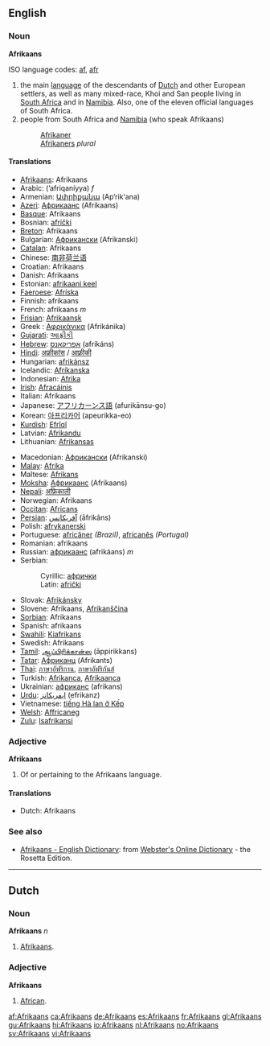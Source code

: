 ==English==
===Noun===
{{wikipedia}}
'''Afrikaans'''

ISO language codes: [[af]], [[afr]]

#the main [[language]] of the descendants of [[Dutch]] and other European settlers, as well as many mixed-race, Khoi and San people living in [[South Africa]] and in [[Namibia]]. Also, one of the eleven official languages of South Africa.
#people from South Africa and [[Namibia]] (who speak Afrikaans)
#:[[Afrikaner]]
#:[[Afrikaners]] ''plural''

====Translations====
{{top}}
*[[Afrikaans]]: Afrikaans
*Arabic: {{ARchar|[[أفريقانية]]}} (’afriqaníyya) ''f''
*Armenian: [[Ափրիքանա]] (Ap‘rik‘ana)
*[[Azeri]]: [[Африкаанс]] (Afrikaans)
*[[Basque]]: Afrikaans
*Bosnian: [[afrički#Bosnian|afrički]] {{m}}
*[[Breton]]: Afrikaans
*Bulgarian: [[Африкански]] (Afrikanski)
*[[Catalan]]: Afrikaans
*Chinese: [[南非荷兰语]]
*Croatian: Afrikaans
*Danish: Afrikaans
*Estonian: [[afrikaani keel]]
*[[Faeroese]]: [[Afríska]]
*Finnish: afrikaans
*French: afrikaans ''m''
*[[Frisian]]: [[Afrikaansk]]
*Greek<!-- Please note that this makes sense, so that Greek (Modern) and Greek (Ancient) are both listed under 'G' -->: [[Αφρικάνικα]] (Afrikánika)
*[[Gujarati]]: [[આફ્રીકી]]
*[[Hebrew]]: [[אפריקאנס]] (afrikáns)
*[[Hindi]]: [[अफ्रीकांस]] / [[आफ़्रीकी]]
*Hungarian: [[afrikánsz]]
*Icelandic: [[Afríkanska]]
*Indonesian: [[Afrika]]
*[[Irish]]: [[Afracáinis]]
*Italian: Afrikaans
*Japanese: [[アフリカーンス語]] (afurikānsu-go)
*Korean: [[아프리카어]] (apeurikka-eo)
*[[Kurdish]]: [[Efrîqî]]
*Latvian: [[Afrikandu]]
*Lithuanian: [[Afrikansas]]
{{mid}}
*Macedonian: [[Африкански]] (Afrikanski)
*[[Malay]]: [[Afrika]]
*Maltese: [[Afrikans]]
*[[Moksha]]: [[Африкаанс]] (Afrikaans)
*[[Nepali]]: [[अफ्रिकाली]]
*Norwegian: Afrikaans
*[[Occitan]]: [[Africans]]
*[[Persian]]: [[آفريكانس]] (āfrikâns)
*Polish: [[afrykanerski]]
*Portuguese: [[africâner]] ''(Brazil)'', [[africanês]] ''(Portugal)''
*Romanian: afrikaans
*Russian: [[африкаанс]] (afrikáans) ''m''
*Serbian:
*:Cyrillic: [[афрички#Serbian|афрички]] {{m}}
*:Latin: [[afrički#Serbian|afrički]] {{m}}
*Slovak: [[Afrikánsky]]
*Slovene: Afrikaans, [[Afrikanščina]]
*[[Sorbian]]: Afrikaans
*Spanish: afrikaans
*[[Swahili]]: [[Kiafrikans]]
*Swedish: Afrikaans
*[[Tamil]]: [[ஆப்பிரிக்கான்ஸ]] (āppirikkans)
*[[Tatar]]: [[Африканц]] (Afrikants)
*[[Thai]]: [[ภาษาอัฟริกาน]], [[ภาษาอัฟริกันส์]]
*Turkish: [[Afrikanca]], [[Afrikaanca]]
*Ukrainian: [[африканс]] (afrikans)
*[[Urdu]]: [[ايفريکانز]] (efrikanz)
*Vietnamese: [[tiếng Hà lan ở Kếp]]
*[[Welsh]]: [[Affricaneg]]
*[[Zulu]]: [[Isafrikansi]]
{{bottom}}

===Adjective===
'''Afrikaans'''
#Of or pertaining to the Afrikaans language.

====Translations====
*Dutch: Afrikaans

===See also===
{{interwiktionary|code=af}}
*[http://www.websters-online-dictionary.org/definition/Afrikaans-english/ Afrikaans - English Dictionary]: from [http://www.websters-online-dictionary.org Webster's Online Dictionary] - the Rosetta Edition.

----
==Dutch==
===Noun===
'''Afrikaans''' ''n''
# [[#English|Afrikaans]].

===Adjective===
'''Afrikaans'''
# [[African]].

[[af:Afrikaans]]
[[ca:Afrikaans]]
[[de:Afrikaans]]
[[es:Afrikaans]]
[[fr:Afrikaans]]
[[gl:Afrikaans]]
[[gu:Afrikaans]]
[[hi:Afrikaans]]
[[io:Afrikaans]]
[[nl:Afrikaans]]
[[no:Afrikaans]]
[[sv:Afrikaans]]
[[vi:Afrikaans]]